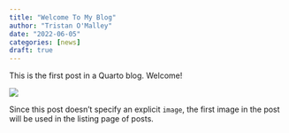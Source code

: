 ```yaml
---
title: "Welcome To My Blog"
author: "Tristan O'Malley"
date: "2022-06-05"
categories: [news]
draft: true
---
```


This is the first post in a Quarto blog. Welcome!

![](thumbnail.jpg)

Since this post doesn't specify an explicit `image`, the first image in the post will be used in the listing page of posts.
